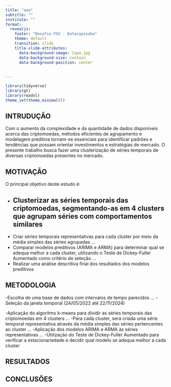 ```yaml
---
title: "aaa"
subtitle: ""
institute: ""
format: 
  revealjs:
    footer: "Desafio FGV - Datacapixaba"
    theme: default
    transition: slide
    title-slide-attributes: 
      data-background-image: Capa.jpg
      data-background-size: contain
      data-background-position: center
       
       
---
```


```r
library(tidyverse)
library(gt)
library(readxl)
theme_set(theme_minimal())

```

## INTRUDUÇÃO {background-image="marcarufes2_0.png"}

Com o aumento da complexidade e da quantidade de dados disponíveis acerca das criptomoedas, métodos eficientes de agrupamento e modelagem preditiva tornam-se essenciais para identificar padrões e tendências que possam orientar investimentos e estratégias de mercado. O presente trabalho busca fazer uma clusterização de séries temporais de diversas criptomoedas presentes no mercado. 


## MOTIVAÇÃO
O principal objetivo deste estudo é:

- Clusterizar as séries temporais das criptomoedas, segmentando-as em 4 clusters que agrupam séries com comportamentos similares
--
- Criar séries temporais representativas para cada cluster por meio da média simples das séries agrupadas
...
- Comparar modelos preditivos (ARIMA e ARMA) para determinar qual se adequa melhor a cada cluster, utilizando o Teste de Dickey-Fuller Aumentado como critério de seleção
...
- Realizar uma análise descritiva final dos resultados dos modelos preditivos


## METODOLOGIA

-Escolha de uma base de dados com intervalos de tempo parecidos
...
-Seleção da janela temporal (24/05/2022 até 22/11/2024)

-Aplicação do algoritmo k-means para dividir as séries temporais das criptomoedas em 4 clusters
...
-Para cada cluster, será criada uma série temporal representativa através da média simples das séries pertencentes ao cluster
...
-Aplicação dos modelos ARIMA e ARMA às séries representativas
...
-Utilização do Teste de Dickey-Fuller Aumentado para verificar a estacionariedade e decidir qual modelo se adequa melhor a cada cluster

## RESULTADOS


## CONCLUSÕES


